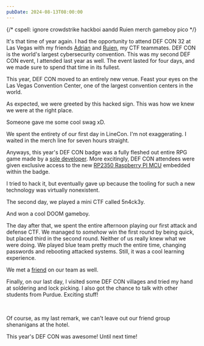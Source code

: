 ```yaml
---
pubDate: 2024-08-13T08:00:00
---
```

{/* cspell: ignore crowdstrike hackboi aandd Ruien merch gameboy pico */}

It's that time of year again. I had the opportunity to attend DEF CON 32 at Las Vegas with my friends [Adrian](https://bithole.dev) and [Ruien](https://rluo.dev), my CTF teammates. DEF CON is the world's largest cybersecurity convention. This was my second DEF CON event, I attended last year as well. The event lasted for four days, and we made sure to spend that time in its fullest.

<ContentImage src={plane} alt="The plane flight to Las Vegas" height="500" />

This year, DEF CON moved to an entirely new venue. Feast your eyes on the Las Vegas Convention Center, one of the largest convention centers in the world.

<ContentImage src={venue} alt="The Las Vegas Convention Center" desc="This photo was taken at 0.5x zoom" />

As expected, we were greeted by this hacked sign. This was how we knew we were at the right place.

<ContentImage src={sign} alt="A hacked sign at DEF CON" />

Someone gave me some cool swag xD.

<ContentImage src={crowdstrike} alt="A Crowdstrike sticker" height="500" />

We spent the entirety of our first day in LineCon. I'm not exaggerating. I waited in the merch line for seven hours straight.

<ContentVideo src={balls} />

Anyways, this year's DEF CON badge was a fully fleshed out entire RPG game made by a [sole developer](https://dmitry.gr/). More excitingly, DEF CON attendees were given exclusive access to the new [RP2350 Raspberry PI MCU](https://www.raspberrypi.com/products/rp2350/) embedded within the badge.

<ContentImage src={badge} alt="The DEF CON badge" height="500" desc="The chip is the small black square at the bottom center" />

I tried to hack it, but eventually gave up because the tooling for such a new technology was virtually nonexistent.

<ContentImage src={hack} alt="Attempting to hack the DEF CON badge" height="500" desc="Me trying and failing to install pico-sdk" />

The second day, we played a mini CTF called 5n4ck3y.

<ContentImage src={vending} alt="The 5n4ck3y vending machine" height="500" desc="You don't get to say every day that you managed to brick a vending machine" />

And won a cool DOOM gameboy.

<ContentImage src={hackboi} alt="The DOOM gameboy" height="500" desc="Yes, I did remove the plastic wrapper later" />

The day after that, we spent the entire afternoon playing our first attack and defense CTF. We managed to *somehow* win the first round by being quick, but placed third in the second round. Neither of us really knew what we were doing. We played blue team pretty much the entire time, changing passwords and rebooting attacked systems. Still, it was a cool learning experience.

We met a [friend](https://danielchateau.com/) on our team as well.

<ContentImage src={aandd} alt="The A&D CTF" height="500" />

Finally, on our last day, I visited some DEF CON villages and tried my hand at soldering and lock picking. I also got the chance to talk with other students from Purdue. Exciting stuff!

<ContentImage src={soldering} alt="soldering" height="500" />

<br />

<ContentImage src={lock} alt="lock" height="500" />

Of course, as my last remark, we can't leave out our friend group shenanigans at the hotel.

<ContentVideo src={sandstorm} />

This year's DEF CON was awesome! Until next time!

